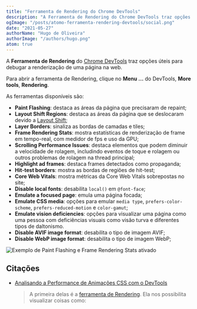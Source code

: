 ```yaml
---
title: "Ferramenta de Rendering do Chrome DevTools"
description: "A Ferramenta de Rendering do Chrome DevTools traz opções úteis para debugar a renderização de uma página na web."
ogImage: "/posts/atomo-ferramenta-rendering-devtools/social.png"
date: "2021-05-27"
authorName: "Hugo de Oliveira"
authorImage: "/authors/hugo.png"
atom: true
---
```


A **Ferramenta de Rendering** do [Chrome DevTools](https://triangulo.dev/posts/atomo-chrome-developer-tools) traz opções úteis para debugar a renderização de uma página na web.

Para abrir a ferramenta de Rendering, clique no **Menu ...** do DevTools, **More tools**, **Rendering**.

As ferramentas disponíveis são:

- **Paint Flashing**: destaca as áreas da página que precisaram de repaint;
- **Layout Shift Regions**: destaca as áreas da página que se deslocaram devido a [Layout Shift](https://triangulo.dev/posts/atomo-layout-shift);
- **Layer Borders**: sinaliza as bordas de camadas e tiles;
- **Frame Rendering Stats**: mostra estatísticas de renderização de frame em tempo-real, com medidor de fps e uso da GPU;
- **Scrolling Performance Issues**: destaca elementos que podem diminuir a velocidade de rolagem, includindo eventos de toque e rolagem ou outros problemas de rolagem na thread principal;
- **Highlight ad frames**: destaca frames detectados como propaganda;
- **Hit-test borders**: mostra as bordas de regiões de hit-test;
- **Core Web Vitals**: mostra métricas da Core Web Vitals sobrepostas no site;
- **Disable local fonts**: desabilita `local()` em `@font-face`;
- **Emulate a focused page**: emula uma página focada;
- **Emulate CSS media**: opções para emular `media type`, `prefers-color-scheme`, `prefers-reduced-motion` e `color-gamut`;
- **Emulate vision deficiencies**: opções para visualizar uma página como uma pessoa com deficiências visuais como visão turva e diferentes tipos de daltonismo.
- **Disable AVIF image format**: desabilita o tipo de imagem AVIF;
- **Disable WebP image format**: desabilita o tipo de imagem WebP;

![Exemplo de Paint Flashing e Frame Rendering Stats ativado](/posts/atomo-ferramenta-rendering-devtools/paint-flashing-frame-rendering-stats.gif)

## Citações

- [Analisando a Performance de Animações CSS com o DevTools](https://triangulo.dev/posts/analisando-performance-chrome-devtools)
  > A primeira delas é a [ferramenta de Rendering](https://triangulo.dev/posts/atomo-ferramenta-rendering-devtools). Ela nos possibilita visualizar coisas como:
